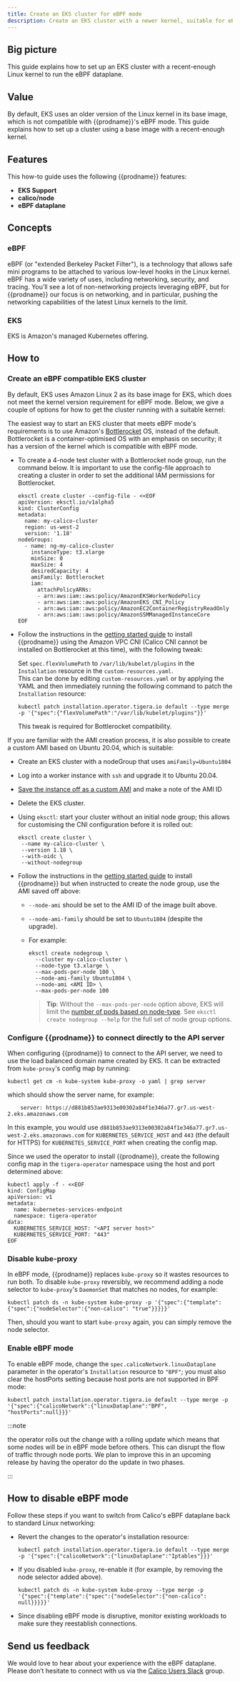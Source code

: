 ```yaml
---
title: Create an EKS cluster for eBPF mode
description: Create an EKS cluster with a newer kernel, suitable for eBPF mode.
---
```



## Big picture

This guide explains how to set up an EKS cluster with a recent-enough Linux kernel to run the eBPF dataplane.

## Value

By default, EKS uses an older version of the Linux kernel in its base image, which is not compatible with {{prodname}}'s
eBPF mode. This guide explains how to set up a cluster using a base image with a recent-enough kernel.

## Features

This how-to guide uses the following {{prodname}} features:

- **EKS Support**
- **calico/node**
- **eBPF dataplane**

## Concepts

### eBPF

eBPF (or "extended Berkeley Packet Filter"), is a technology that allows safe mini programs to be attached to various
low-level hooks in the Linux kernel. eBPF has a wide variety of uses, including networking, security, and tracing.
You’ll see a lot of non-networking projects leveraging eBPF, but for {{prodname}} our focus is on networking,
and in particular, pushing the networking capabilities of the latest Linux kernels to the limit.

### EKS

EKS is Amazon's managed Kubernetes offering.

## How to

### Create an eBPF compatible EKS cluster

By default, EKS uses Amazon Linux 2 as its base image for EKS, which does not meet the kernel version requirement for
eBPF mode. Below, we give a couple of options for how to get the cluster running with a suitable kernel:

<Tabs>
<TabItem label="Bottlerocket" value="Bottlerocket-0">

The easiest way to start an EKS cluster that meets eBPF mode's requirements is to use Amazon's
[Bottlerocket](https://aws.amazon.com/bottlerocket/) OS, instead of the default. Bottlerocket is a
container-optimised OS with an emphasis on security; it has a version of the kernel which is compatible with eBPF mode.

- To create a 4-node test cluster with a Bottlerocket node group, run the command below. It is important to use the config-file
  approach to creating a cluster in order to set the additional IAM permissions for Bottlerocket.

  ```
  eksctl create cluster --config-file - <<EOF
  apiVersion: eksctl.io/v1alpha5
  kind: ClusterConfig
  metadata:
    name: my-calico-cluster
    region: us-west-2
    version: '1.18'
  nodeGroups:
    - name: ng-my-calico-cluster
      instanceType: t3.xlarge
      minSize: 0
      maxSize: 4
      desiredCapacity: 4
      amiFamily: Bottlerocket
      iam:
        attachPolicyARNs:
        - arn:aws:iam::aws:policy/AmazonEKSWorkerNodePolicy
        - arn:aws:iam::aws:policy/AmazonEKS_CNI_Policy
        - arn:aws:iam::aws:policy/AmazonEC2ContainerRegistryReadOnly
        - arn:aws:iam::aws:policy/AmazonSSMManagedInstanceCore
  EOF
  ```

- Follow the instructions in the [getting started guide](../../getting-started/install-on-clusters/eks.mdx) to install {{prodname}}
  using the Amazon VPC CNI (Calico CNI cannot be installed on Bottlerocket at this time), with the following tweak:

  Set `spec.flexVolumePath` to `/var/lib/kubelet/plugins` in the `Installation` resource in the `custom-resources.yaml`.  
  This can be done by editing `custom-resources.yaml` or by applying the YAML and then immediately running the following command to
  patch the `Installation` resource:

  ```bash-plain-text
  kubectl patch installation.operator.tigera.io default --type merge -p '{"spec":{"flexVolumePath":"/var/lib/kubelet/plugins"}}'
  ```

  This tweak is required for Bottlerocket compatibility.

</TabItem>
<TabItem label="Custom AMI" value="Custom AMI-1">

If you are familiar with the AMI creation process, it is also possible to create a custom AMI based on Ubuntu 20.04,
which is suitable:

- Create an EKS cluster with a nodeGroup that uses `amiFamily=Ubuntu1804`

- Log into a worker instance with `ssh` and upgrade it to Ubuntu 20.04.

- [Save the instance off as a custom AMI](https://docs.aws.amazon.com/AWSEC2/latest/UserGuide/creating-an-ami-ebs.html)
  and make a note of the AMI ID

- Delete the EKS cluster.

- Using `eksctl`: start your cluster without an initial node group; this allows for customising the CNI configuration before
  it is rolled out:

  ```
  eksctl create cluster \
   --name my-calico-cluster \
   --version 1.18 \
   --with-oidc \
   --without-nodegroup
  ```

- Follow the instructions in the [getting started guide](../../getting-started/install-on-clusters/eks.mdx) to install {{prodname}}
  but when instructed to create the node group, use the AMI saved off above:

  - `--node-ami` should be set to the AMI ID of the image built above.
  - `--node-ami-family` should be set to `Ubuntu1804` (despite the upgrade).

  - For example:

    ```
    eksctl create nodegroup \
      --cluster my-calico-cluster \
      --node-type t3.xlarge \
      --max-pods-per-node 100 \
      --node-ami-family Ubuntu1804 \
      --node-ami <AMI ID> \
      --max-pods-per-node 100
    ```

    > **Tip**: Without the `--max-pods-per-node` option above, EKS will limit the
    > [number of pods based on node-type](https://github.com/awslabs/amazon-eks-ami/blob/master/files/eni-max-pods.txt).
    > See `eksctl create nodegroup --help` for the full set of node group options.

</TabItem>
</Tabs>

### Configure {{prodname}} to connect directly to the API server

When configuring {{prodname}} to connect to the API server, we need to use the load balanced domain name
created by EKS. It can be extracted from `kube-proxy`'s config map by running:

```
kubectl get cm -n kube-system kube-proxy -o yaml | grep server
```

which should show the server name, for example:

```
    server: https://d881b853ae9313e00302a84f1e346a77.gr7.us-west-2.eks.amazonaws.com
```

In this example, you would use `d881b853ae9313e00302a84f1e346a77.gr7.us-west-2.eks.amazonaws.com` for `KUBERNETES_SERVICE_HOST`
and `443` (the default for HTTPS) for `KUBERNETES_SERVICE_PORT` when creating the config map.

Since we used the operator to install {{prodname}}, create the following config map in the
`tigera-operator` namespace using the host and port determined above:

```
kubectl apply -f - <<EOF
kind: ConfigMap
apiVersion: v1
metadata:
  name: kubernetes-services-endpoint
  namespace: tigera-operator
data:
  KUBERNETES_SERVICE_HOST: "<API server host>"
  KUBERNETES_SERVICE_PORT: "443"
EOF
```

### Disable kube-proxy

In eBPF mode, {{prodname}} replaces `kube-proxy` so it wastes resources to run both. To disable `kube-proxy` reversibly, we recommend adding a node selector to `kube-proxy`'s `DaemonSet` that matches no nodes, for example:

```
kubectl patch ds -n kube-system kube-proxy -p '{"spec":{"template":{"spec":{"nodeSelector":{"non-calico": "true"}}}}}'
```

Then, should you want to start `kube-proxy` again, you can simply remove the node selector.

### Enable eBPF mode

To enable eBPF mode, change the `spec.calicoNetwork.linuxDataplane` parameter in
the operator's `Installation` resource to `"BPF"`; you must also clear the hostPorts setting because host ports are not supported in BPF mode:

```bash-plain-text
kubectl patch installation.operator.tigera.io default --type merge -p '{"spec":{"calicoNetwork":{"linuxDataplane":"BPF", "hostPorts":null}}}'
```

:::note

the operator rolls out the change with a rolling update which means that some nodes will be in eBPF mode
before others. This can disrupt the flow of traffic through node ports. We plan to improve this in an upcoming release
by having the operator do the update in two phases.

:::

## How to disable eBPF mode

Follow these steps if you want to switch from Calico's eBPF dataplane back to standard Linux networking:

- Revert the changes to the operator's installation resource:

  ```bash-plain-text
  kubectl patch installation.operator.tigera.io default --type merge -p '{"spec":{"calicoNetwork":{"linuxDataplane":"Iptables"}}}'
  ```

- If you disabled `kube-proxy`, re-enable it (for example, by removing the node selector added above).

  ```
  kubectl patch ds -n kube-system kube-proxy --type merge -p '{"spec":{"template":{"spec":{"nodeSelector":{"non-calico": null}}}}}'
  ```

- Since disabling eBPF mode is disruptive, monitor existing workloads to make sure they reestablish connections.

## Send us feedback

We would love to hear about your experience with the eBPF dataplane. Please don’t hesitate to connect with us via the [Calico Users Slack](http://slack.projectcalico.org/) group.
